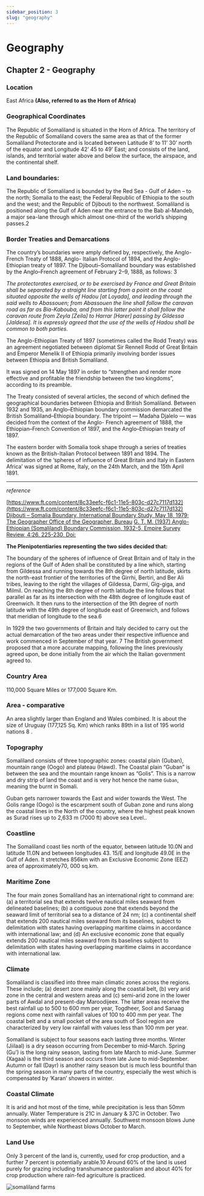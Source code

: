 ```yaml
---
sidebar_position: 3
slug: "geography"
---
```



# Geography

<Flex boxSize="xs" bg="red.200" justify="center" mb={12} px={12}>
  <LazyLoad
    src="/img/geomap.jpg"
    alt="somaliland in the world map"
    width={400}
    height={400}
  />
</Flex>

## Chapter 2 - Geography

### Location

East Africa <strong>(Also, referred to as the Horn of Africa)</strong>

### Geographical Coordinates

The Republic of Somaliland is situated in the Horn of Africa. The territory of the Republic of Somaliland covers the
same area as that of the former Somaliland Protectorate and is located between Latitude 8’ to 11’ 30’ north of the
equator and Longitude 42’ 45 to 49’ East; and consists of the land, islands, and territorial water above and below the
surface, the airspace, and the continental shelf.

### Land boundaries:

The Republic of Somaliland is bounded by the Red Sea - Gulf of Aden – to the north; Somalia to the east; the
Federal Republic of Ethiopia to the south and the west; and the Republic of Djibouti to the northwest. Somaliland is
positioned along the Gulf of Aden near the entrance to the Bab al-Mandeb, a major sea-lane through which almost
one-third of the world’s shipping passes.2

### Border Treaties and Demarcations

The country’s boundaries were amply defined by, respectively, the Anglo-French Treaty of 1888, Anglo-
Italian Protocol of 1894, and the Anglo-Ethiopian treaty of 1897. The Djibouti–Somaliland boundary was
established by the Anglo–French agreement of February 2–9, 1888, as follows: 3

<em>
  The protectorates exercised, or to be exercised by France and Great Britain
  shall be separated by a straight line starting from a point on the coast
  situated opposite the wells of Hadou [at Loyada], and leading through the said
  wells to Abassouen; from Abassouen the line shall follow the caravan road as
  far as Bia-Kabouba, and from this latter point it shall follow the caravan
  route from Zeyla [Zeila] to Harrar [Harer] passing by Gildessa [Jaldesa]. It
  is expressly agreed that the use of the wells of Hadou shall be common to both
  parties.
</em>
<br />

The Anglo-Ethiopian Treaty of 1897 (sometimes called the Rodd Treaty) was an agreement negotiated between
diplomat Sir Rennell Rodd of Great Britain and Emperor Menelik II of Ethiopia primarily involving border issues
between Ethiopia and British Somaliland.

It was signed on 14 May 1897 in order to “strengthen and render more
effective and profitable the friendship between the two kingdoms”, according to its preamble.

The Treaty consisted of several articles, the second of which defined the geographical boundaries between Ethiopia
and British Somaliland. Between 1932 and 1935, an Anglo–Ethiopian boundary commission demarcated the
British Somaliland–Ethiopia boundary. The tripoint — Madaha Djalelo — was decided from the context of the Anglo-
French agreement of 1888, the Ethiopian–French Convention of 1897, and the Anglo–Ethiopian treaty of 1897.

The eastern border with Somalia took shape through a series of treaties known as the British-Italian Protocol
between 1891 and 1894. The delimitation of the ‘spheres of influence of Great Britain and Italy in Eastern Africa’
was signed at Rome, Italy, on the 24th March, and the 15th April 1891.

---

_reference_

[https://www.ft.com/content/8c33eefc-f6c1-11e5-803c-d27c7117d132](https://www.ft.com/content/8c33eefc-f6c1-11e5-803c-d27c7117d132)
[Djibouti – Somalia Boundary, International Boundary Study, May 18, 1979; The Geographer Office of the Geographer, Bureau](https://www.ft.com/content/8c33eefc-f6c1-11e5-803c-d27c7117d132)
[G. T. M. (1937) Anglo-Ethiopian (Somaliland) Boundary Commission, 1932-5, Empire Survey Review, 4:26, 225-230, Doi:](https://www.ft.com/content/8c33eefc-f6c1-11e5-803c-d27c7117d132)

<strong>The Plenipotentiaries representing the two sides decided that:</strong>

The boundary of the spheres of influence of Great Britain and of Italy in the regions of the Gulf of Aden
shall be constituted by a line which, starting from Gildessa and running towards the 8th degree of north
latitude, skirts the north-east frontier of the territories of the Girrhi, Bertiri, and Ber Ali tribes, leaving to
the right the villages of Gildessa, Darmi, Gig-giga, and Milmil. On reaching the 8th degree of north latitude
the line follows that parallel as far as its intersection with the 48th degree of longitude east of Greenwich.
It then runs to the intersection of the 9th degree of north latitude with the 49th degree of longitude east of
Greenwich, and follows that meridian of longitude to the sea.6

In 1929 the two governments of Britain and Italy decided to carry out the actual demarcation of the two areas under
their respective influence and work commenced in September of that year. 7 The British government proposed that
a more accurate mapping, following the lines previously agreed upon, be done initially from the air which the Italian
government agreed to.

### Country Area

110,000 Square Miles or 177,000 Square Km.

### Area - comparative

An area slightly larger than England and Wales combined. It is about the size of Uruguay (177,125 Sq. Km) which
ranks 89th in a list of 195 world nations 8 .

### Topography

Somaliland consists of three topographic zones: coastal plain (Guban), mountain range (Oogo) and plateau (Hawd).
The Coastal plain “Guban” is between the sea and the mountain range known as “Golis”. This is a narrow and dry strip
of land the coast and is very hot hence the name `Guban`, meaning the burnt in Somali.

<Flex boxSize="xs" bg="red.200" justify="center" mb={12}>
  <LazyLoad src="/img/landform.png" alt="somaliland landmark" />
</Flex>

Guban gets narrower towards the East and wider towards the West. The Golis range (Oogo) is the escarpment south
of Guban zone and runs along the coastal lines in the North of the country, where the highest peak known as Surad
rises up to 2,633 m (7000 ft) above sea Level..

### Coastline

The Somaliland coast lies north of the equator, between latitude 10.0N and latitude 11.0N and between longitudes 43. 15/E and longitude 49.0E in the Gulf of Aden. It stretches 856km with an Exclusive Economic Zone (EEZ) area of
approximately70, 000 sq.km.

### Maritime Zone

The four main zones Somaliland has an international right to command are: (a) a territorial sea that extends twelve
nautical miles seaward from delineated baselines; (b) a contiguous zone that extends beyond the seaward limit
of territorial sea to a distance of 24 nm; (c) a continental shelf that extends 200 nautical miles seaward from its
baselines, subject to delimitation with states having overlapping maritime claims in accordance with international
law; and (d) An exclusive economic zone that equally extends 200 nautical miles seaward from its baselines subject
to delimitation with states having overlapping maritime claims in accordance with international law.

### Climate

Somaliland is classified into three main climatic zones across the regions. These include; (a) desert zone mainly along the coastal belt, (b) very arid zone in the central and western areas and (c) semi-arid zone in the lower parts of Awdal and present-day Maroodijeex. The latter areas receive the best rainfall up to 500 to 600 mm per year, Togdheer, Sool and Sanaag regions come next with rainfall values of 100 to 400 mm per year. The coastal belt and a small pocket of the area south of Sool region are characterized by very low rainfall with values less than 100 mm per year.

Somaliland is subject to four seasons each lasting three months. Winter (Jiilaal) is a dry season occurring from December to mid-March. Spring (Gu’) is the long rainy season, lasting from late March to mid-June. Summer (Xagaa) is the third season and occurs from late June to mid-September. Autumn or fall (Dayr) is another rainy season but is much less bountiful than the spring season in many parts of the country, especially the west which is compensated by ‘Karan’ showers in winter.

### Coastal Climate

It is arid and hot most of the time, while precipitation is less than 50mm annually. Water Temperature is 21C in January & 37C in October. Two monsoon winds are experienced annually. Southwest monsoon blows June to September, while Northeast blows October to March.

### Land Use

Only 3 percent of the land is, currently, used for crop production, and a further 7 percent is potentially arable.10 Around 60% of the land is used purely for grazing including transhumance pastoralism and about 40% for crop production where rain-fed agriculture is practiced.

<img src="img/farming.jpg" alt="somaliland farms" />
